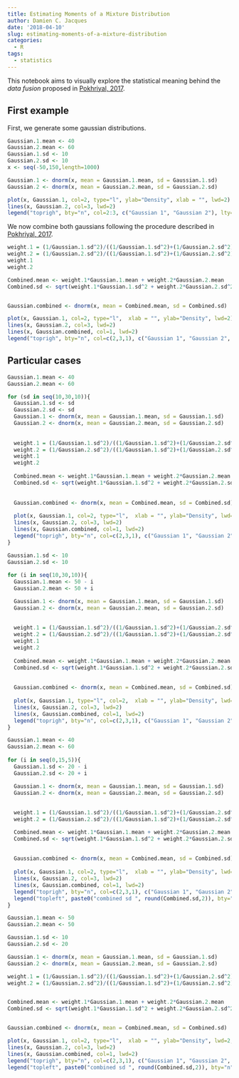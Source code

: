 ```yaml
---
title: Estimating Moments of a Mixture Distribution
author: Damien C. Jacques
date: '2018-04-10'
slug: estimating-moments-of-a-mixture-distribution
categories:
  - R
tags:
  - statistics
---
```



This notebook aims to visually explore the statistical meaning behind the *data fusion* proposed in [Pokhriyal, 2017](http://www.pnas.org/content/114/46/E9783).

## First example

First, we generate some gaussian distributions.

```r
Gaussian.1.mean <- 40
Gaussian.2.mean <- 60
Gaussian.1.sd <- 10
Gaussian.2.sd <- 10
x <- seq(-50,150,length=1000)

Gaussian.1 <- dnorm(x, mean = Gaussian.1.mean, sd = Gaussian.1.sd)
Gaussian.2 <- dnorm(x, mean = Gaussian.2.mean, sd = Gaussian.2.sd)

plot(x, Gaussian.1, col=2, type="l", ylab="Density", xlab = "", lwd=2)
lines(x, Gaussian.2, col=3, lwd=2)
legend("toprigh", bty="n", col=2:3, c("Gaussian 1", "Gaussian 2"), lty=1, lwd=2)
```

We now combine both gaussians following the procedure described in [Pokhriyal, 2017](http://www.pnas.org/content/114/46/E9783).

```r
weight.1 = (1/Gaussian.1.sd^2)/((1/Gaussian.1.sd^2)+(1/Gaussian.2.sd^2))
weight.2 = (1/Gaussian.2.sd^2)/((1/Gaussian.1.sd^2)+(1/Gaussian.2.sd^2))
weight.1
weight.2

Combined.mean <- weight.1*Gaussian.1.mean + weight.2*Gaussian.2.mean
Combined.sd <- sqrt(weight.1*Gaussian.1.sd^2 + weight.2*Gaussian.2.sd^2 + weight.1*weight.2*(Gaussian.1.mean-Gaussian.2.mean)^2) 


Gaussian.combined <- dnorm(x, mean = Combined.mean, sd = Combined.sd)

plot(x, Gaussian.1, col=2, type="l",  xlab = "", ylab="Density", lwd=2)
lines(x, Gaussian.2, col=3, lwd=2)
lines(x, Gaussian.combined, col=1, lwd=2)
legend("toprigh", bty="n", col=c(2,3,1), c("Gaussian 1", "Gaussian 2", "Gaussian comb."), lty=1, lwd=2)
```


## Particular cases


```r

Gaussian.1.mean <- 40
Gaussian.2.mean <- 60

for (sd in seq(10,30,10)){
  Gaussian.1.sd <- sd
  Gaussian.2.sd <- sd
  Gaussian.1 <- dnorm(x, mean = Gaussian.1.mean, sd = Gaussian.1.sd)
  Gaussian.2 <- dnorm(x, mean = Gaussian.2.mean, sd = Gaussian.2.sd)
  
  
  weight.1 = (1/Gaussian.1.sd^2)/((1/Gaussian.1.sd^2)+(1/Gaussian.2.sd^2))
  weight.2 = (1/Gaussian.2.sd^2)/((1/Gaussian.1.sd^2)+(1/Gaussian.2.sd^2))
  weight.1
  weight.2
  
  Combined.mean <- weight.1*Gaussian.1.mean + weight.2*Gaussian.2.mean
  Combined.sd <- sqrt(weight.1*Gaussian.1.sd^2 + weight.2*Gaussian.2.sd^2 + weight.1*weight.2*(Gaussian.1.mean-Gaussian.2.mean)^2) 
  
  
  Gaussian.combined <- dnorm(x, mean = Combined.mean, sd = Combined.sd)
  
  plot(x, Gaussian.1, col=2, type="l",  xlab = "", ylab="Density", lwd=2, main=paste0("G1 mean= 40, G2 mean=60, sd=",sd))
  lines(x, Gaussian.2, col=3, lwd=2)
  lines(x, Gaussian.combined, col=1, lwd=2)
  legend("toprigh", bty="n", col=c(2,3,1), c("Gaussian 1", "Gaussian 2", "Gaussian comb."), lty=1, lwd=2)
}
```

```r
Gaussian.1.sd <- 10
Gaussian.2.sd <- 10
  
for (i in seq(10,30,10)){
  Gaussian.1.mean <- 50 - i
  Gaussian.2.mean <- 50 + i

  Gaussian.1 <- dnorm(x, mean = Gaussian.1.mean, sd = Gaussian.1.sd)
  Gaussian.2 <- dnorm(x, mean = Gaussian.2.mean, sd = Gaussian.2.sd)
  
  
  weight.1 = (1/Gaussian.1.sd^2)/((1/Gaussian.1.sd^2)+(1/Gaussian.2.sd^2))
  weight.2 = (1/Gaussian.2.sd^2)/((1/Gaussian.1.sd^2)+(1/Gaussian.2.sd^2))
  weight.1
  weight.2
  
  Combined.mean <- weight.1*Gaussian.1.mean + weight.2*Gaussian.2.mean
  Combined.sd <- sqrt(weight.1*Gaussian.1.sd^2 + weight.2*Gaussian.2.sd^2 + weight.1*weight.2*(Gaussian.1.mean-Gaussian.2.mean)^2) 
  
  
  Gaussian.combined <- dnorm(x, mean = Combined.mean, sd = Combined.sd)
  
  plot(x, Gaussian.1, type="l", col=2,  xlab = "", ylab="Density", lwd=2, main=paste0("G1 mean=",50-i, ", G2 mean=",50+i, ", sd=10"))
  lines(x, Gaussian.2, col=3, lwd=2)
  lines(x, Gaussian.combined, col=1, lwd=2)
  legend("toprigh", bty="n", col=c(2,3,1), c("Gaussian 1", "Gaussian 2", "Gaussian comb."), lty=1, lwd=2)
}
```

```r
Gaussian.1.mean <- 40
Gaussian.2.mean <- 60
  
for (i in seq(0,15,5)){
  Gaussian.1.sd <- 20 - i
  Gaussian.2.sd <- 20 + i

  Gaussian.1 <- dnorm(x, mean = Gaussian.1.mean, sd = Gaussian.1.sd)
  Gaussian.2 <- dnorm(x, mean = Gaussian.2.mean, sd = Gaussian.2.sd)
  
  
  weight.1 = (1/Gaussian.1.sd^2)/((1/Gaussian.1.sd^2)+(1/Gaussian.2.sd^2))
  weight.2 = (1/Gaussian.2.sd^2)/((1/Gaussian.1.sd^2)+(1/Gaussian.2.sd^2))

  Combined.mean <- weight.1*Gaussian.1.mean + weight.2*Gaussian.2.mean
  Combined.sd <- sqrt(weight.1*Gaussian.1.sd^2 + weight.2*Gaussian.2.sd^2 + weight.1*weight.2*(Gaussian.1.mean-Gaussian.2.mean)^2) 
  
  
  Gaussian.combined <- dnorm(x, mean = Combined.mean, sd = Combined.sd)
  
  plot(x, Gaussian.1, col=2, type="l",  xlab = "", ylab="Density", lwd=2, main=paste0("G1 mean=",Gaussian.1.mean, ", G2 mean=",Gaussian.2.mean, ", G1 sd=",Gaussian.1.sd,", G2 sd=",Gaussian.2.sd ))
  lines(x, Gaussian.2, col=3, lwd=2)
  lines(x, Gaussian.combined, col=1, lwd=2)
  legend("toprigh", bty="n", col=c(2,3,1), c("Gaussian 1", "Gaussian 2", "Gaussian comb."), lty=1, lwd=2)
  legend("topleft", paste0("combined sd ", round(Combined.sd,2)), bty="n")
}
```
```r
Gaussian.1.mean <- 50
Gaussian.2.mean <- 50 

Gaussian.1.sd <- 10
Gaussian.2.sd <- 20

Gaussian.1 <- dnorm(x, mean = Gaussian.1.mean, sd = Gaussian.1.sd)
Gaussian.2 <- dnorm(x, mean = Gaussian.2.mean, sd = Gaussian.2.sd)

weight.1 = (1/Gaussian.1.sd^2)/((1/Gaussian.1.sd^2)+(1/Gaussian.2.sd^2))
weight.2 = (1/Gaussian.2.sd^2)/((1/Gaussian.1.sd^2)+(1/Gaussian.2.sd^2))


Combined.mean <- weight.1*Gaussian.1.mean + weight.2*Gaussian.2.mean
Combined.sd <- sqrt(weight.1*Gaussian.1.sd^2 + weight.2*Gaussian.2.sd^2 + weight.1*weight.2*(Gaussian.1.mean-Gaussian.2.mean)^2) 


Gaussian.combined <- dnorm(x, mean = Combined.mean, sd = Combined.sd)

plot(x, Gaussian.1, col=2, type="l",  xlab = "", ylab="Density", lwd=2, main=paste0("G1 mean=",Gaussian.1.mean, ", G2 mean=",Gaussian.2.mean, ", G1 sd=",Gaussian.1.sd,", G2 sd=",Gaussian.2.sd ))
lines(x, Gaussian.2, col=3, lwd=2)
lines(x, Gaussian.combined, col=1, lwd=2)
legend("toprigh", bty="n", col=c(2,3,1), c("Gaussian 1", "Gaussian 2", "Gaussian comb."), lty=1, lwd=2)
legend("topleft", paste0("combined sd ", round(Combined.sd,2)), bty="n")
```